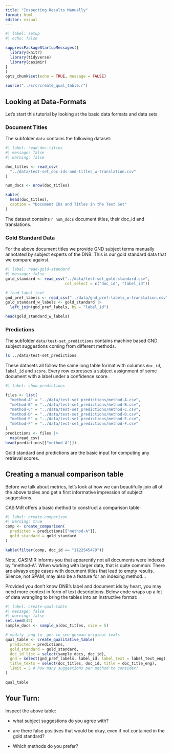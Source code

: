 ```yaml
---
title: "Inspecting Results Manually"
format: html
editor: visual
---
```


```r
#| label: setup
#| echo: false

suppressPackageStartupMessages({
  library(knitr)
  library(tidyverse)
  library(casimir)
}
)
opts_chunk$set(echo = TRUE, message = FALSE)

source("../src/create_qual_table.r")
```

## Looking at Data-Formats

Let's start this tutorial by looking at the basic data formats and data sets.

### Document Titles

The subfolder `data` contains the following dataset:

```r
#| label: read-doc-titles
#| message: false
#| warning: false

doc_titles <- read_csv(
  "../data/test-set_doc-ids-and-titles_w-translation.csv"
)

num_docs <- nrow(doc_titles)

kable(
  head(doc_titles),
  caption = "Document IDs and Titles in the Test Set"
)


```

The dataset contains `r num_docs` document titles, their doc_id and translations.

### Gold Standard Data

For the above document titles we provide GND subject terms manually annotated by subject experts of the DNB. This is our gold standard data that we compare against.

```r
#| label: read-gold-standard
#| message: false
gold_standard <- read_csv("../data/test-set_gold-standard.csv",
                          col_select = c("doc_id", "label_id"))

# load label_text
gnd_pref_labels <- read_csv("../data/gnd_pref-labels_w-translation.csv")
gold_standard_w_labels <- gold_standard |> 
  left_join(gnd_pref_labels, by = "label_id")

head(gold_standard_w_labels)
```

### Predictions

The subfolder `data/test-set_predictions` contains machine based GND subject suggestions coming from different methods.

```bash
ls ../data/test-set_predictions
```

These datasets all follow the same long table format with columns `doc_id`, `label_id` and `score`. Every row expresses a subject assignment of some document with a label under a confidence score.

```r
#| label: show-predictions

files <- list(
  "method-A" = "../data/test-set_predictions/method-A.csv",
  "method-B" = "../data/test-set_predictions/method-B.csv",
  "method-C" = "../data/test-set_predictions/method-C.csv",
  "method-D" = "../data/test-set_predictions/method-D.csv",
  "method-E" = "../data/test-set_predictions/method-E.csv",
  "method-F" = "../data/test-set_predictions/method-F.csv"
)
predictions <- files |> 
  map(read_csv) 
head(predictions[["method-A"]])
```

Gold standard and predictions are the basic input for computing any retrieval scores.

## Creating a manual comparison table

Before we talk about metrics, let's look at how we can beautifully join all of the above tables and get a first informative impression of subject suggestions.

CASIMiR offers a basic method to construct a comparison table:

```r
#| label: create-comparison
#| warning: true
comp <- create_comparison(
  predicted = predictions[["method-A"]],
  gold_standard = gold_standard
)

kable(filter(comp, doc_id == "1122545479"))

```

Note, CASIMiR informs you that apparently not all documents were indexed by "method-A". When working with larger data, that is quite common: There are always edge cases with document titles that lead to empty results. Silence, not SPAM, may also be a feature for an indexing method...

Provided you don't know DNB's label and document ids by heart, you may need more context in form of text descriptions. Below code wraps up a lot of data wrangling to bring the tables into an instructive format:

```r
#| label: create-qual-table
#| message: false
#| warning: false
set.seed(42)
sample_docs <- sample_n(doc_titles, size = 5)

# modify _eng to _ger to see german original texts
qual_table <- create_qualitative_table(
  predicted = predictions,
  gold_standard = gold_standard,
  doc_id_list = select(sample_docs, doc_id),
  gnd = select(gnd_pref_labels, label_id, label_text = label_text_eng),
  title_texts = select(doc_titles, doc_id, title = doc_title_eng),
  limit = 5 # how many suggestions per method to consider?
)

qual_table
```

##  Your Turn:

Inspect the above table:

-   what subject suggestions do you agree with?

-   are there false positives that would be okay, even if not contained in the gold standard?

-   Which methods do you prefer?
